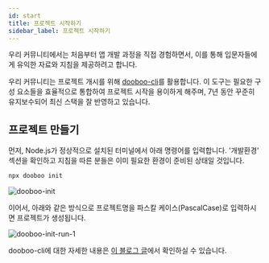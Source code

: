 ```yaml
---
id: start
title: 프로젝트 시작하기
sidebar_label: 프로젝트 시작하기
---
```




우리 커뮤니티에서는 처음부터 앱 개발 과정을 직접 경험하면서, 이를 통해 입문자들에게 유익한 자료와 지침을 제공하려고 합니다.

<AdFitMobileBanner
  unit="DAN-YpcHf9p49U5ykXi8"
  className="adfit-top-mobile"
/>

우리 커뮤니티는 프로젝트 개시를 위해 [dooboo-cli](https://github.com/dooboolab/dooboo-cli)를 활용합니다.
이 도구는 필요한 구성 요소들을 효율적으로 통합하여 프로젝트 시작을 용이하게 해주며, 7년 동안 꾸준히 유지보수되어 최신 스택을 잘 반영하고 있습니다.

## 프로젝트 만들기

먼저, Node.js가 정상적으로 설치된 터미널에서 아래 명령어를 입력합니다.
'개발환경' 섹션을 확인하고 지침을 따른 분들은 이미 필요한 환경이 준비된 상태일 것입니다.

```bash
npx dooboo init
```

<img src={ImgDoobooInit} alt="dooboo-init" />

이어서, 아래와 같은 방식으로 프로젝트명을 파스칼 케이스(PascalCase)로 입력하시면 프로젝트가 생성됩니다.

<img src={ImgDoobooInitRun1} alt="dooboo-init-run-1" />

dooboo-cli에 대한 자세한 내용은 [이 블로그 글](https://medium.com/crossplatformkorea/%EC%83%88%EB%A1%9C%EC%9A%B4-dooboo-cli-5c60e17a87e0)에서 확인하실 수 있습니다.

<AdFitMobileBanner
  unit="DAN-weLLBNA8C31gpo1t"
  className="adfit-bottom-mobile"
/>

